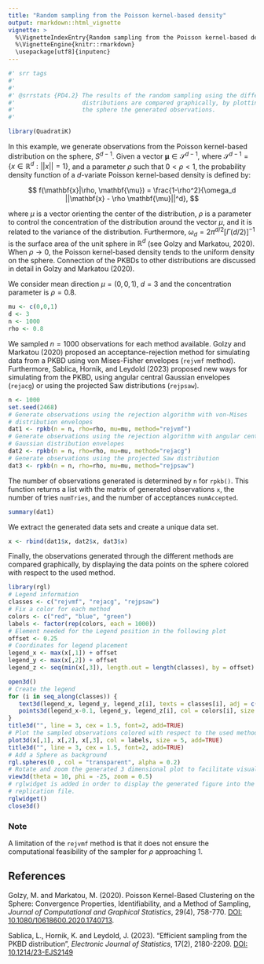 ```yaml
---
title: "Random sampling from the Poisson kernel-based density"
output: rmarkdown::html_vignette
vignette: >
  %\VignetteIndexEntry{Random sampling from the Poisson kernel-based density}
  %\VignetteEngine{knitr::rmarkdown}
  \usepackage[utf8]{inputenc}
---
```

```r
#' srr tags
#' 
#' 
#' @srrstats {PD4.2} The results of the random sampling using the different 
#'                   distributions are compared graphically, by plotting on 
#'                   the sphere the generated observations.   
#'                   
```

```r
library(QuadratiK)
```

In this example, we generate observations from the Poisson kernel-based 
distribution on the sphere, $S^{d-1}$. Given a vector $\mathbf{\mu} \in \mathcal{S}^{d-1}$, where $\mathcal{S}^{d-1}= 
\{x \in \mathbb{R}^d : ||x|| = 1\}$, and a parameter $\rho$ such that 
$0 < \rho < 1$, the probability density function of a $d$-variate 
Poisson kernel-based density is defined by:

$$
f(\mathbf{x}|\rho, \mathbf{\mu}) = \frac{1-\rho^2}{\omega_d 
||\mathbf{x} - \rho \mathbf{\mu}||^d},
$$

where $\mu$ is a vector orienting the center of the distribution, 
$\rho$ is a parameter to control the concentration of the distribution 
around the vector $\mu$, and it is related to the variance of the 
distribution. Furthermore, $\omega_d =2\pi^{d/2} [\Gamma(d/2)]^{-1}$ is the surface area of the unit sphere in $\mathbb{R}^d$ (see Golzy and Markatou, 2020).
When $\rho \to 0$, the Poisson kernel-based density tends to the uniform density on the sphere. Connection of the PKBDs to other distributions are discussed in detail in Golzy and Markatou (2020).

We consider mean direction $\mu=(0,0,1)$, $d=3$ and the concentration
parameter is $\rho = 0.8$. 
```r
mu <- c(0,0,1)
d <- 3
n <- 1000
rho <- 0.8
```
We sampled $n=1000$ observations for each method available.
Golzy and Markatou (2020) proposed an acceptance-rejection method for 
simulating data from a PKBD using von Mises-Fisher envelopes (`rejvmf` method). 
Furthermore, Sablica, Hornik, and Leydold (2023) proposed new ways for
simulating from the PKBD, using angular central Gaussian envelopes 
(`rejacg`) or using the projected Saw distributions (`rejpsaw`).

```r
n <- 1000
set.seed(2468)
# Generate observations using the rejection algorithm with von-Mises 
# distribution envelopes
dat1 <- rpkb(n = n, rho=rho, mu=mu, method="rejvmf")
# Generate observations using the rejection algorithm with angular central 
# Gaussian distribution envelopes
dat2 <- rpkb(n = n, rho=rho, mu=mu, method="rejacg")
# Generate observations using the projected Saw distribution
dat3 <- rpkb(n = n, rho=rho, mu=mu, method="rejpsaw")
```
The number of observations generated is determined by `n` for 
`rpkb()`. This function returns a list with the matrix of generated 
observations `x`, the number of tries `numTries`, and the number of
acceptances `numAccepted`.
```r
summary(dat1)
```
We extract the generated data sets and create a unique data set.
```r
x <- rbind(dat1$x, dat2$x, dat3$x)
```
Finally, the observations generated through the different methods are compared
graphically, by displaying the data points on the sphere colored with respect to
the used method.

```r
library(rgl)
# Legend information
classes <- c("rejvmf", "rejacg", "rejpsaw")
# Fix a color for each method
colors <- c("red", "blue", "green")
labels <- factor(rep(colors, each = 1000))
# Element needed for the Legend position in the following plot
offset <- 0.25
# Coordinates for legend placement
legend_x <- max(x[,1]) + offset  
legend_y <- max(x[,2]) + offset
legend_z <- seq(min(x[,3]), length.out = length(classes), by = offset)

open3d()
# Create the legend
for (i in seq_along(classes)) {
   text3d(legend_x, legend_y, legend_z[i], texts = classes[i], adj = c(0, 0.5))
   points3d(legend_x-0.1, legend_y, legend_z[i], col = colors[i], size = 5)
}
title3d("", line = 3, cex = 1.5, font=2, add=TRUE)
# Plot the sampled observations colored with respect to the used method
plot3d(x[,1], x[,2], x[,3], col = labels, size = 5, add=TRUE)
title3d("", line = 3, cex = 1.5, font=2, add=TRUE)
# Add a Sphere as background
rgl.spheres(0 , col = "transparent", alpha = 0.2)
# Rotate and zoom the generated 3 dimensional plot to facilitate visualization
view3d(theta = 10, phi = -25, zoom = 0.5)
# rglwidget is added in order to display the generated figure into the html 
# replication file.
rglwidget()
close3d()

```

### Note
A limitation of the `rejvmf` method is that it does not ensure the
computational feasibility of the sampler for $\rho$ approaching 1.

## References

Golzy, M. and Markatou, M. (2020). Poisson Kernel-Based Clustering on the Sphere:
Convergence Properties, Identifiability, and a Method of Sampling, *Journal of
Computational and Graphical Statistics*, 29(4), 758-770. 
[DOI: 10.1080/10618600.2020.1740713](https://doi.org/10.1080/10618600.2020.1740713).

Sablica, L., Hornik, K. and Leydold, J. (2023). "Efficient sampling from the PKBD 
distribution", *Electronic Journal of Statistics*, 17(2), 2180-2209.
[DOI: 10.1214/23-EJS2149](https://doi.org/10.1214/23-EJS2149)